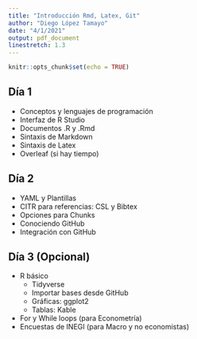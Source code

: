 ```yaml
---
title: "Introducción Rmd, Latex, Git"
author: "Diego López Tamayo"
date: "4/1/2021"
output: pdf_document
linestretch: 1.3
---
```


```r
knitr::opts_chunk$set(echo = TRUE)
```

## Día 1

* Conceptos y lenguajes de programación
* Interfaz de R Studio
* Documentos .R y .Rmd
* Sintaxis de Markdown
* Sintaxis de Latex
* Overleaf (si hay tiempo)

## Día 2

* YAML y Plantillas
* CITR para referencias: CSL y Bibtex
* Opciones para Chunks
* Conociendo GitHub
* Integración con GitHub 

## Día 3 (Opcional)

* R básico
  + Tidyverse
  + Importar bases desde GitHub
  + Gráficas: ggplot2
  + Tablas: Kable
* For y While loops (para Econometría)
* Encuestas de INEGI (para Macro y no economistas)
